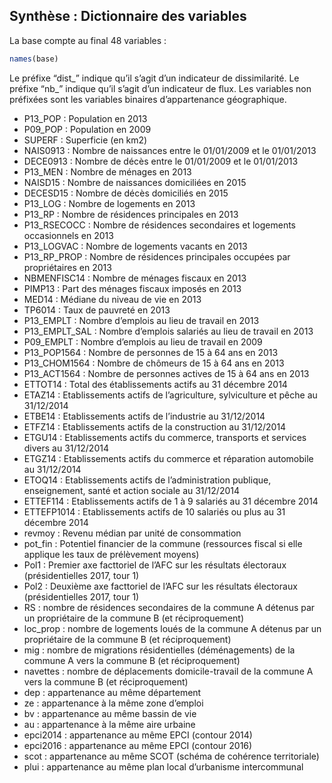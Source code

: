 
## Synthèse : Dictionnaire des variables

La base compte au final 48 variables :

```r
names(base)
```

Le préfixe "dist_" indique qu'il s'agit d'un indicateur de dissimilarité. Le préfixe "nb_" indique qu'il s'agit d'un indicateur de flux. Les variables non préfixées sont les variables binaires d'appartenance géographique.


- P13_POP : Population en 2013
- P09_POP : Population en 2009
- SUPERF : Superficie (en km2)
- NAIS0913 : Nombre de naissances entre le 01/01/2009 et le 01/01/2013
- DECE0913 : Nombre de décès entre le 01/01/2009 et le 01/01/2013
- P13_MEN : Nombre de ménages en 2013
- NAISD15 : Nombre de naissances domiciliées en 2015
- DECESD15 : Nombre de décès domiciliés en 2015
- P13_LOG : Nombre de logements en 2013
- P13_RP : Nombre de résidences principales en 2013
- P13_RSECOCC : Nombre de résidences secondaires et logements occasionnels en 2013
- P13_LOGVAC : Nombre de logements vacants en 2013
- P13_RP_PROP : Nombre de résidences principales occupées par propriétaires en 2013
- NBMENFISC14 : Nombre de ménages fiscaux en 2013
- PIMP13 : Part des ménages fiscaux imposés en 2013
- MED14 : Médiane du niveau de vie en 2013
- TP6014 : Taux de pauvreté en 2013
- P13_EMPLT : Nombre d'emplois au lieu de travail en 2013
- P13_EMPLT_SAL : Nombre d'emplois salariés au lieu de travail en 2013
- P09_EMPLT : Nombre d'emplois au lieu de travail en 2009
- P13_POP1564 : Nombre de personnes de 15 à 64 ans en 2013
- P13_CHOM1564 : Nombre de chômeurs de 15 à 64 ans en 2013
- P13_ACT1564 : Nombre de personnes actives de 15 à 64 ans en 2013
- ETTOT14 : Total des établissements actifs au 31 décembre 2014
- ETAZ14 : Etablissements actifs de l'agriculture, sylviculture et pêche au 31/12/2014
- ETBE14 : Etablissements actifs de l'industrie au 31/12/2014
- ETFZ14 : Etablissements actifs de la construction au 31/12/2014
- ETGU14 : Etablissements actifs du commerce, transports et services divers au 31/12/2014
- ETGZ14 : Etablissements actifs du commerce et réparation automobile au 31/12/2014
- ETOQ14 : Etablissements actifs de l'administration publique, enseignement, santé et action sociale au 31/12/2014
- ETTEF114 : Etablissements actifs de 1 à 9 salariés au 31 décembre 2014
- ETTEFP1014 : Etablissements actifs de 10 salariés ou plus au 31 décembre 2014
- revmoy : Revenu médian par unité de consommation
- pot_fin : Potentiel financier de la commune (ressources fiscal si elle applique les taux de prélèvement moyens)
- Pol1 : Premier axe facttoriel de l'AFC sur les résultats électoraux (présidentielles 2017, tour 1)
- Pol2 : Deuxième axe facttoriel de l'AFC sur les résultats électoraux (présidentielles 2017, tour 1)
- RS : nombre de résidences secondaires de la commune A détenus par un propriétaire de la commune B (et réciproquement)
- loc_prop : nombre de logements loués de la commune A détenus par un propriétaire de la commune B (et réciproquement)
- mig : nombre de migrations résidentielles (déménagements) de la commune A vers la commune B (et réciproquement)
- navettes : nombre de déplacements domicile-travail de la commune A vers la commune B (et réciproquement)
- dep : appartenance au même département
- ze : appartenance à la même zone d'emploi
- bv : appartenance au même bassin de vie 
- au : appartenance à la même aire urbaine
- epci2014 : appartenance au même EPCI (contour 2014)
- epci2016 : appartenance au même EPCI (contour 2016)
- scot : appartenance au même SCOT (schéma de cohérence territoriale)
- plui : appartenance au même plan local d'urbanisme intercommunal
